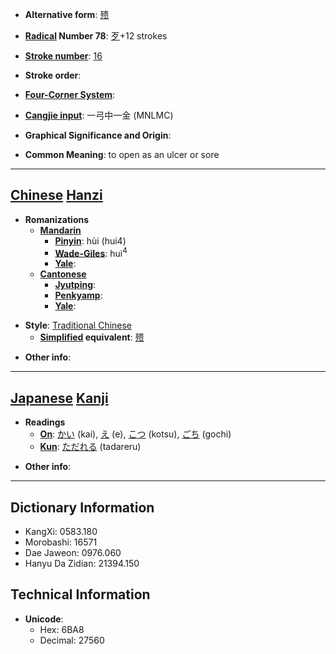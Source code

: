 * '''Alternative form''': [[㱮]]

* '''[[Wiktionary:Chinese radical index| Radical]] Number 78''': [[Wiktionary:Chinese radical index 歹|歹]]+12 strokes

* '''[[Wiktionary:Chinese total strokes index|Stroke number]]''': [[Wiktionary:Chinese total strokes index 16|16]]

* '''Stroke order''': 

* '''[[Wiktionary:Chinese four corner index|Four-Corner System]]''': 

* '''[[Wiktionary:Chinese Cangjie index|Cangjie input]]''': 一弓中一金 (MNLMC)

* '''Graphical Significance and Origin''': 

* '''Common Meaning''': to open as an ulcer or sore

----

== [[Chinese]] [[Hanzi]] ==

* '''Romanizations'''
** '''[[Mandarin]]'''
*** '''[[Pinyin]]''': hùi (hui4)
*** '''[[Wade-Giles]]''': hui<sup>4</sup>
*** '''[[Yale]]''': 
** '''[[Cantonese]]'''
*** '''[[Jyutping]]''':
*** '''[[Penkyamp]]''': 
*** '''[[Yale]]''': 

* '''Style''': [[Traditional Chinese]] 
** '''[[Simplified Chinese|Simplified]] equivalent''': [[㱮]]

* '''Other info''': 

----

== [[Japanese]] [[Kanji]] ==

* '''Readings'''
** '''[[On]]''': [[かい]] (kai), [[え]] (e), [[こつ]] (kotsu), [[ごち]] (gochi)
** '''[[Kun]]''': [[ただれる]] (tadareru)

* '''Other info''':  

----

== Dictionary Information ==

* KangXi: 0583.180
* Morobashi: 16571
* Dae Jaweon: 0976.060
* Hanyu Da Zidian: 21394.150

== Technical Information ==

* '''Unicode''':
** Hex: 6BA8
** Decimal: 27560